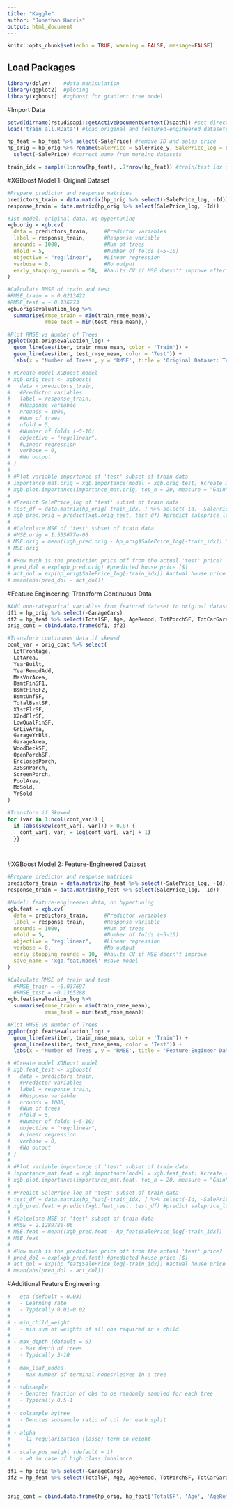 ```yaml
---
title: "Kaggle"
author: "Jonathan Harris"
output: html_document
---
```

```r
knitr::opts_chunk$set(echo = TRUE, warning = FALSE, message=FALSE)
```

## Load Packages
```r

library(dplyr)    #data manipulation
library(ggplot2)  #ploting
library(xgboost)  #xgboost for gradient tree model

```

#Import Data
```r

setwd(dirname(rstudioapi::getActiveDocumentContext()$path)) #set directory
load('train_all.RData') #load original and featured-engineered datasets

hp_feat = hp_feat %>% select(-SalePrice) #remove ID and sales price
hp_orig = hp_orig %>% rename(SalePrice = SalePrice_y, SalePrice_log = SalePrice_log_y) %>%
  select(-SalePrice) #correct name from merging datasets

train_idx = sample(1:nrow(hp_feat), .7*nrow(hp_feat)) #train/test idx split

```


#XGBoost Model 1: Original Dataset
```r

#Prepare predictor and response matrices
predictors_train = data.matrix(hp_orig %>% select(-SalePrice_log, -Id)) #must be matrix
response_train = data.matrix(hp_orig %>% select(SalePrice_log, -Id))    #must be matrix

#1st model: original data, no hypertuning
xgb.orig = xgb.cv(
  data = predictors_train,     #Predictor variables
  label = response_train,      #Response variable
  nrounds = 1000,              #Num of trees
  nfold = 5,                   #Number of folds (~5-10)
  objective = "reg:linear",    #Linear regression
  verbose = 0,                 #No output
  early_stopping_rounds = 50,  #haults CV if MSE doesn't improve after 10 trees
)

#Calculate RMSE of train and test
#RMSE_train = ~ 0.0213422		
#RMSE_test = ~ 0.136773
xgb.orig$evaluation_log %>%
  summarise(rmse_train = min(train_rmse_mean),
            rmse_test = min(test_rmse_mean),)

#Plot RMSE vs Number of Trees
ggplot(xgb.orig$evaluation_log) +
  geom_line(aes(iter, train_rmse_mean, color = 'Train')) +
  geom_line(aes(iter, test_rmse_mean, color = 'Test')) +
  labs(x = 'Number of Trees', y = 'RMSE', title = 'Original Dataset: Train RMSE vs. Number of Trees')

# #Create model XGBoost model
# xgb.orig_test <- xgboost(
#   data = predictors_train,
#   #Predictor variables
#   label = response_train,
#   #Response variable
#   nrounds = 1000,
#   #Num of trees
#   nfold = 5,
#   #Number of folds (~5-10)
#   objective = "reg:linear",
#   #Linear regression
#   verbose = 0,
#   #No output
# )
# 
# #Plot variable importance of 'test' subset of train data
# importance_mat.orig = xgb.importance(model = xgb.orig_test) #create matrix
# xgb.plot.importance(importance_mat.orig, top_n = 20, measure = "Gain")
# 
# #Predict SalePrice_log of 'test' subset of train data
# test_df = data.matrix(hp_orig[-train_idx, ] %>% select(-Id, -SalePrice_log)) #isolate test data
# xgb_pred.orig = predict(xgb.orig_test, test_df) #predict saleprice_log
# 
# #Calculate MSE of 'test' subset of train data
# #MSE.orig = 1.555677e-06
# MSE.orig = mean((xgb_pred.orig - hp_orig$SalePrice_log[-train_idx]) ^ 2)
# MSE.orig
# 
# #How much is the prediction price off from the actual 'test' price?
# pred_dol = exp(xgb_pred.orig) #predicted house price [$]
# act_dol = exp(hp_orig$SalePrice_log[-train_idx]) #actual house price (test subset of training dataset) [$]
# mean(abs(pred_dol - act_dol))

```

#Feature Engineering: Transform Continuous Data
```r

#Add non-categorical variables from featured dataset to original dataset
df1 = hp_orig %>% select(-GarageCars)
df2 = hp_feat %>% select(TotalSF, Age, AgeRemod, TotPorchSF, TotCarGarage, TotBaths)
orig_cont = cbind.data.frame(df1, df2)

#Transform continuous data if skewed
cont_var = orig_cont %>% select(
  LotFrontage,
  LotArea,
  YearBuilt,
  YearRemodAdd,
  MasVnrArea,
  BsmtFinSF1,
  BsmtFinSF2,
  BsmtUnfSF,
  TotalBsmtSF,
  X1stFlrSF,
  X2ndFlrSF,
  LowQualFinSF,
  GrLivArea,
  GarageYrBlt,
  GarageArea,
  WoodDeckSF,
  OpenPorchSF,
  EnclosedPorch,
  X3SsnPorch,
  ScreenPorch,
  PoolArea,
  MoSold,
  YrSold
)

#Transform if Skewed
for (var in 1:ncol(cont_var)) {
  if (abs(skew(cont_var[, var])) > 0.8) {
    cont_var[, var] = log(cont_var[, var] + 1)
  }}




```


#XGBoost Model 2: Feature-Engineered Dataset
```r

#Prepare predictor and response matrices
predictors_train = data.matrix(hp_feat %>% select(-SalePrice_log, -Id)) #must be matrix
response_train = data.matrix(hp_feat %>% select(SalePrice_log, -Id))    #must be matrix

#Model: feature-engineered data, no hypertuning
xgb.feat = xgb.cv(
  data = predictors_train,     #Predictor variables
  label = response_train,      #Response variable
  nrounds = 1000,              #Num of trees
  nfold = 5,                   #Number of folds (~5-10)
  objective = "reg:linear",    #Linear regression
  verbose = 0,                 #No output
  early_stopping_rounds = 10,  #haults CV if MSE doesn't improve
  save_name = 'xgb.feat.model' #save model
)

#Calculate RMSE of train and test
  #RMSE_train = ~0.037697
  #RMSE_test = ~0.1365288
xgb.feat$evaluation_log %>%
  summarise(rmse_train = min(train_rmse_mean),
            rmse_test = min(test_rmse_mean))

#Plot RMSE vs Number of Trees
ggplot(xgb.feat$evaluation_log) +
  geom_line(aes(iter, train_rmse_mean, color = 'Train')) +
  geom_line(aes(iter, test_rmse_mean, color = 'Test')) +
  labs(x = 'Number of Trees', y = 'RMSE', title = 'Feature-Engineer Dataset: Train RMSE vs. Number of Trees')

# #Create model XGBoost model
# xgb.feat_test <- xgboost(
#   data = predictors_train,
#   #Predictor variables
#   label = response_train,
#   #Response variable
#   nrounds = 1000,
#   #Num of trees
#   nfold = 5,
#   #Number of folds (~5-10)
#   objective = "reg:linear",
#   #Linear regression
#   verbose = 0,
#   #No output
# )
# 
# #Plot variable importance of 'test' subset of train data
# importance_mat.feat = xgb.importance(model = xgb.feat_test) #create matrix
# xgb.plot.importance(importance_mat.feat, top_n = 20, measure = "Gain")
# 
# #Predict SalePrice_log of 'test' subset of train data
# test_df = data.matrix(hp_feat[-train_idx, ] %>% select(-Id, -SalePrice_log)) #isolate test data
# xgb_pred.feat = predict(xgb.feat_test, test_df) #predict saleprice_log
# 
# #Calculate MSE of 'test' subset of train data
# #MSE = 2.128978e-06
# MSE.feat = mean((xgb_pred.feat - hp_feat$SalePrice_log[-train_idx]) ^ 2)
# MSE.feat
# 
# #How much is the prediction price off from the actual 'test' price?
# pred_dol = exp(xgb_pred.feat) #predicted house price [$]
# act_dol = exp(hp_feat$SalePrice_log[-train_idx]) #actual house price (test subset of training dataset) [$]
# mean(abs(pred_dol - act_dol))

```

#Additional Feature Engineering
```r

# - eta (default = 0.03) 
# 	- Learning rate
# 	- Typically 0.01-0.02
# 
# - min_child_weight
# 	- min sum of weights of all obs required in a child
# 
# - max_depth (default = 6)
# 	- Max depth of trees
# 	- Typically 3-10
# 
# - max_leaf_nodes
# 	- max number of terminal nodes/leaves in a tree
# 
# - subsample
# 	- Denotes fraction of obs to be randomly sampled for each tree
# 	- Typically 0.5-1
# 
# - colsample_bytree
# 	- Denotes subsample ratio of col for each split
# 
# - alpha
# 	- l1 regularization (lasso) term on weight
# 
# - scale_pos_weight (default = 1)
# 	- >0 in case of high class imbalance

df1 = hp_orig %>% select(-GarageCars)
df2 = hp_feat %>% select(TotalSF, Age, AgeRemod, TotPorchSF, TotCarGarage, TotBath)


orig_cont = cbind.data.frame(hp_orig, hp_feat['TotalSF', 'Age', 'AgeRemod', 'TotPorchSF', 'TotCarGarage', 'TotBath'])

```